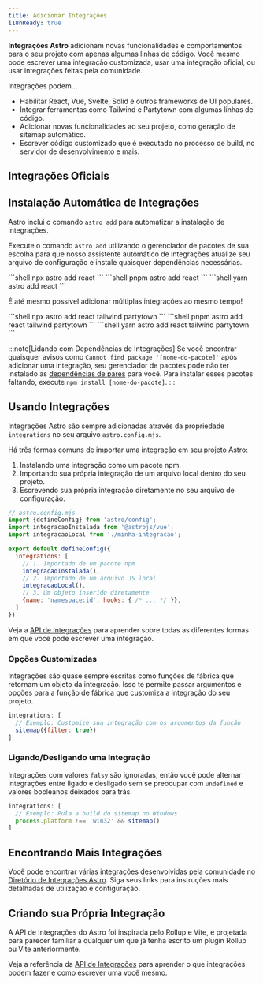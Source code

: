 ```yaml
---
title: Adicionar Integrações
i18nReady: true
---
```




**Integrações Astro** adicionam novas funcionalidades e comportamentos para o seu projeto com apenas algumas linhas de código. Você mesmo pode escrever uma integração customizada, usar uma integração oficial, ou usar integrações feitas pela comunidade.

Integrações podem...

- Habilitar React, Vue, Svelte, Solid e outros frameworks de UI populares.
- Integrar ferramentas como Tailwind e Partytown com algumas linhas de código.
- Adicionar novas funcionalidades ao seu projeto, como geração de sitemap automático.
- Escrever código customizado que é executado no processo de build, no servidor de desenvolvimento e mais.

## Integrações Oficiais

<IntegrationsNav />

## Instalação Automática de Integrações

Astro inclui o comando `astro add` para automatizar a instalação de integrações.

Execute o comando `astro add` utilizando o gerenciador de pacotes de sua escolha para que nosso assistente automático de integrações atualize seu arquivo de configuração e instale quaisquer dependências necessárias.

<PackageManagerTabs>
  <Fragment slot="npm">
  ```shell
  npx astro add react
  ```
  </Fragment>
  <Fragment slot="pnpm">
  ```shell
  pnpm astro add react
  ```
  </Fragment>
  <Fragment slot="yarn">
  ```shell
  yarn astro add react
  ```
  </Fragment>
</PackageManagerTabs>

É até mesmo possível adicionar múltiplas integrações ao mesmo tempo!

<PackageManagerTabs>
  <Fragment slot="npm">
  ```shell
  npx astro add react tailwind partytown
  ```
  </Fragment>
  <Fragment slot="pnpm">
  ```shell
  pnpm astro add react tailwind partytown
  ```
  </Fragment>
  <Fragment slot="yarn">
  ```shell
  yarn astro add react tailwind partytown
  ```
  </Fragment>
</PackageManagerTabs>

:::note[Lidando com Dependências de Integrações]
Se você encontrar quaisquer avisos como `Cannot find package '[nome-do-pacote]'` após adicionar uma integração, seu gerenciador de pacotes pode não ter instalado as [dependências de pares](https://nodejs.org/en/blog/npm/peer-dependencies/) para você. Para instalar esses pacotes faltando, execute `npm install [nome-do-pacote]`.
:::

## Usando Integrações

Integrações Astro são sempre adicionadas através da propriedade `integrations` no seu arquivo `astro.config.mjs`.

Há três formas comuns de importar uma integração em seu projeto Astro:
1. Instalando uma integração como um pacote npm.
2. Importando sua própria integração de um arquivo local dentro do seu projeto.
3. Escrevendo sua própria integração diretamente no seu arquivo de configuração.

```js
// astro.config.mjs
import {defineConfig} from 'astro/config';
import integracaoInstalada from '@astrojs/vue';
import integracaoLocal from './minha-integracao';

export default defineConfig({
  integrations: [
    // 1. Importado de um pacote npm
    integracaoInstalada(), 
    // 2. Importado de um arquivo JS local
    integracaoLocal(),
    // 3. Um objeto inserido diretamente
    {name: 'namespace:id', hooks: { /* ... */ }},
  ]
})
```

Veja a [API de Integrações](/pt-br/reference/integrations-reference/) para aprender sobre todas as diferentes formas em que você pode escrever uma integração.

### Opções Customizadas

Integrações são quase sempre escritas como funções de fábrica que retornam um objeto da integração. Isso te permite passar argumentos e opções para a função de fábrica que customiza a integração do seu projeto.

```js
integrations: [
  // Exemplo: Customize sua integração com os argumentos da função
  sitemap({filter: true})
]
```

### Ligando/Desligando uma Integração

Integrações com valores `falsy` são ignoradas, então você pode alternar integrações entre ligado e desligado sem se preocupar com `undefined` e valores booleanos deixados para trás.

```js
integrations: [
  // Exemplo: Pula a build do sitemap no Windows
  process.platform !== 'win32' && sitemap()
]
```

## Encontrando Mais Integrações

Você pode encontrar várias integrações desenvolvidas pela comunidade no [Diretório de Integrações Astro](https://astro.build/integrations/). Siga seus links para instruções mais detalhadas de utilização e configuração.

## Criando sua Própria Integração

A API de Integrações do Astro foi inspirada pelo Rollup e Vite, e projetada para parecer familiar a qualquer um que já tenha escrito um plugin Rollup ou Vite anteriormente.

Veja a referência da [API de Integrações](/pt-br/reference/integrations-reference/) para aprender o que integrações podem fazer e como escrever uma você mesmo.
